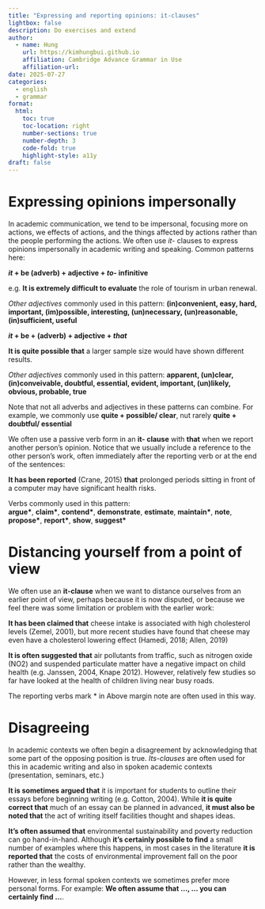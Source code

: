 ```yaml
---
title: "Expressing and reporting opinions: it-clauses"
lightbox: false
description: Do exercises and extend
author:
  - name: Hung
    url: https://kimhungbui.github.io
    affiliation: Cambridge Advance Grammar in Use
    affiliation-url: 
date: 2025-07-27
categories:
  - english
  - grammar
format:
  html:
    toc: true
    toc-location: right
    number-sections: true
    number-depth: 3
    code-fold: true
    highlight-style: a11y
draft: false
---
```

# Expressing opinions impersonally

In academic communication, we tend to be impersonal, focusing more on actions, we effects of actions, and the things affected by actions rather than the people performing the actions. We often use _it-_ clauses to express opinions impersonally in academic writing and speaking. Common patterns here:

___it_ + be (adverb) + adjective + _to-_ infinitive__

e.g. __It is extremely difficult to evaluate__ the role of tourism in urban renewal.

:::{.column-margin}
_Other adjectives_ commonly used in this pattern: __(in)convenient, easy, hard, important, (im)possible, interesting, (un)necessary, (un)reasonable, (in)sufficient, useful__
:::

___it_ + be + (adverb) + adjective + _that___

__It is quite possible that__ a larger sample size would have shown different results.

:::{.column-margin}
_Other adjectives_ commonly used in this pattern: __apparent, (un)clear, (in)conveivable, doubtful, essential, evident, important, (un)likely, obvious, probable, true__
:::

Note that not all adverbs and adjectives in these patterns can combine. For example, we commonly use __quite + possible/ clear__, nut rarely __quite + doubtful/ essential__

We often use a passive verb form in an __it- clause__ with __that__ when we report another person's opinion. Notice that we usually include a reference to the other person's work, often immediately after the reporting verb or at the end of the sentences:

__It has been reported__ (Crane, 2015) __that__ prolonged periods sitting in front of a computer may have significant health risks.

:::{.column-margin}
Verbs commonly used in this pattern:  
**argue&#42;**, **claim&#42;**, **contend&#42;**, **demonstrate**, **estimate**, **maintain&#42;**, **note**, **propose&#42;**, **report&#42;**, **show**, **suggest&#42;**
:::

# Distancing yourself from a point of view
We often use an __it-clause__ when we want to distance ourselves from an earlier point of view, perhaps because it is now disputed, or because we feel there was some limitation or problem with the earlier work:

__It has been claimed that__ cheese intake is associated with high cholesterol levels (Zemel, 2001), but more recent studies have found that cheese may even have a cholesterol lowering effect (Hamedi, 2018; Allen, 2019)

__It is often suggested that__ air pollutants from traffic, such as nitrogen oxide (NO2) and suspended particulate matter have a negative impact on child health (e.g. Janssen, 2004, Knape 2012). However, relatively few studies so far have looked at the health of children living near busy roads.

The reporting verbs mark * in Above margin note are often used in this way.

# Disagreeing
In academic contexts we often begin a disagreement by acknowledging that some part of the opposing position is true. _Its-clauses_ are often used for this in academic writing and also in spoken academic contexts (presentation, seminars, etc.)

__It is sometimes argued that__ it is important for students to outline their essays before beginning writing (e.g. Cotton, 2004). While __it is quite correct that__ much of an essay can be planned in advanced, __it must also be noted that__ the act of writing itself facilities thought and shapes ideas.

__It's often assumed that__ environmental sustainability and poverty reduction can go hand-in-hand. Although __it's certainly possible to find__ a small number of examples where this happens, in most cases in the literature __it is reported that__ the costs of environmental improvement fall on the poor rather than the wealthy.

However, in less formal spoken contexts we sometimes prefer more personal forms. For example: __We often assume that ..., ... you can certainly find ...__.